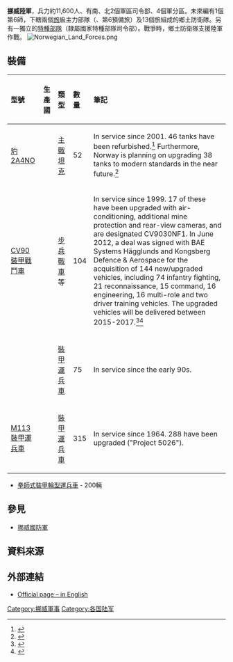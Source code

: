 {{expand|time=2016-11-12T17:23:17+00:00}}
{{noteTA
|G1=Military
|1=zh-cn:步兵战车; zh-tw:裝步戰車; zh-hk:步兵戰車;
}}
{{Infobox military unit
|unit_name='''挪威陸軍'''<br/>''' Norwegian Army''' <br /> ''Hæren''
|image= [[File:Norwegian_army_coat_of_arms.svg|120px]]
|caption= 
|start_date={{start date and age|1628}}
|country= {{NOR}}
|allegiance= [[哈拉爾五世|哈拉爾五世]]
|branch= [[挪威國防部|挪威國防部]]
|type= 陸軍
|role= 
|size= 11,600 
|command_structure=
|garrison=
|garrison_label=
|nickname= 
|patron=
|motto= For alt vi har. Og alt vi er.
<small>For everything we have. And everything we are.</small>
|colors=
|colors_label=
|march=
|mascot=
|equipment= 
|equipment_label=
|battles= [[第二次北方戰爭|第二次北方戰爭]] <br> [[Torstenson_War|Torstenson War]] <br> [[斯科訥戰爭|斯科訥戰爭]] <br> [[大北方戰爭|大北方戰爭]] <br> [[Theater_War|Theater War]]<br> [[丹瑞戰爭_(1808-1809)|丹瑞戰爭 (1808-1809)]] <br> [[砲艦戰爭|砲艦戰爭]] <br> [[Swedish-Norwegian_War_(1814)|Swedish-Norwegian War (1814)]] <br> [[第二次世界大戰|第二次世界大戰]] <br> [[冷戰|冷戰]] <br>[[United_Nations_Interim_Force_in_Lebanon|Lebanon War]] <br> [[波士尼亞戰爭|波士尼亞戰爭]] <br> [[科索沃戰爭|科索沃戰爭]] <br> [[阿富汗戰爭_(2001年)|阿富汗戰爭 (2001年)]] <br> [[反恐戰爭|反恐戰爭]]
|anniversaries=
|decorations=
|battle_honours=
|disbanded=
<!-- Commanders -->
|commander1= [[哈拉爾五世|哈拉爾五世]]
|commander1_label= [[Commander-in-Chief|Commander-in-Chief]]
|commander2= Minister [[Ine_Marie_Eriksen_Søreide|Ine Marie Eriksen Søreide]]
|commander2_label= [[Minister_of_Defence_(Norway)|Minister of Defence]]
|commander3= ADM [[Haakon_Bruun-Hanssen|Haakon Bruun-Hanssen]]
|commander3_label=[[Chief_of_Defence_(Norway)|Chief of Defence]]
|notable_commanders=
<!-- Insignia -->
|identification_symbol=
|identification_symbol_label=
|identification_symbol_2=
|identification_symbol_2_label=
|identification_symbol_3=
|identification_symbol_3_label=
|identification_symbol_4=
|identification_symbol_4_label=
<!-- Aircraft -->
|aircraft_attack=
|aircraft_bomber=
|aircraft_electronic=
|aircraft_fighter=
|aircraft_helicopter=
|aircraft_helicopter_attack=
|aircraft_helicopter_cargo=
|aircraft_helicopter_multirole=
|aircraft_helicopter_observation=
|aircraft_helicopter_transport=
|aircraft_helicopter_utility=
|aircraft_interceptor=
|aircraft_patrol=
|aircraft_recon=
|aircraft_trainer=
|aircraft_transport=
|website= {{URL|http://www.forsvaret.no}}
}}
'''挪威陸軍'''，兵力約11,600人、有南、北2個軍區司令部、4個軍分區。未來編有1個第6師，下轄兩個[[旅|旅]]級主力部隊（{{tsl|en|Brigade Nord|北旅}}、第6預備旅）及13個旅組成的鄉土防衛隊。另有一獨立的[[特種部隊|特種部隊]]（隸屬國家特種部隊司令部）。戰爭時，鄉土防衛隊支援陸軍作戰。
[[File:Norwegian_Land_Forces.png|thumb]]

==裝備==
{| class="wikitable"
! style="text-align:left;"|型號
! style="text-align:left;"|生產國
! style="text-align:left;"|類型
! style="text-align:left;"|數量
! style="text-align:left;"|筆記
|-
|[[豹2型坦克|豹2A4NO]] || {{GER}} || [[主戰坦克|主戰坦克]] || 52 || In service since 2001. 46 tanks have been refurbished.<ref>{{cite web | author = Eskil Sand | url = http://www.fofo.no/forsvaretsforum.no/filestore/Samlefil_FNR11nov09.pdf | title = Leopardene kommer | language = Norwegian | work = [[Norwegian_Armed_Forces|Forsvarets Forum]] | date = November 2009 | accessdate = 2011-10-01 | deadurl = yes | archiveurl = https://web.archive.org/web/20120425013819/http://www.fofo.no/forsvaretsforum.no/filestore/Samlefil_FNR11nov09.pdf | archivedate = 2012-04-25 }}</ref> Furthermore, Norway is planning on upgrading 38 tanks to modern standards in the near future.<ref>{{cite web | author = Gerard O'Dwyer | url = http://www.defensenews.com/story/defense/policy-budget/budget/2015/04/30/norway-budget-increase-russia-ukraine-baltic-air-defense-nasams-leopard-tank-f35/26661873/ | title = Norway Adds $500M To Bolster High North | language = en | work = [[Defense_News|Defense News]] | date = May 2015 | accessdate = 2016-03-19 }}{{dead link|date=2018年3月 |bot=InternetArchiveBot |fix-attempted=yes }}</ref>
|-
|[[CV90裝甲戰鬥車|CV90裝甲戰鬥車]] || {{SWE}} || [[步兵战车|步兵戰車]]等  || 104 || In service since 1999. 17 of these have been upgraded with air-conditioning, additional mine protection and rear-view cameras, and are designated CV9030NF1. In June 2012, a deal was signed with BAE Systems Hägglunds and Kongsberg Defence & Aerospace for the acquisition of 144 new/upgraded vehicles, including 74 infantry fighting, 21 reconnaissance, 15 command, 16 engineering, 16 multi-role and two driver training vehicles. The upgraded vehicles will be delivered between 2015-2017.<ref>{{Cite web |url=http://defense-update.com/20120621_norway-invests-750-million-modernizing-and-expanding-cv90-fleet.html |title=存档副本 |access-date=2016-11-14 |archive-date=2017-10-20 |archive-url=https://web.archive.org/web/20171020161504/http://defense-update.com/20120621_norway-invests-750-million-modernizing-and-expanding-cv90-fleet.html |dead-url=no }}</ref><ref name="janes-norway-cv90-2015">{{cite web |url=http://www.janes.com/article/49623/norway-s-improved-cv90s-start-rolling-off-the-production-line |title=Norway's improved CV90s start rolling off the production line |accessdate=2015-03-05 |date=2015-03-01 |publisher=IHS |archiveurl=https://web.archive.org/web/20150305230852/http://www.janes.com/article/49623/norway-s-improved-cv90s-start-rolling-off-the-production-line |archivedate=2015-03-05}}</ref>
|-
|{{link-en|Sisu Pasi|Sisu Pasi|Sisu XA-185, XA-186, XA-203N}} || {{FIN}} || [[裝甲運兵車|裝甲運兵車]] || 75 || In service since the early 90s.
|-
| [[M113裝甲運兵車|M113裝甲運兵車]]  || {{USA}} || [[裝甲運兵車|裝甲運兵車]] || 315 || In service since 1964. 288 have been upgraded ("Project 5026").
|}


*[[拳師式裝甲輪型運兵車|拳師式裝甲輪型運兵車]] - 200輛

==參見==
*[[挪威國防軍|挪威國防軍]]
==資料來源==
{{reflist}}
==外部連結==
{{commons category|Army of Norway}}
* [https://web.archive.org/web/20020205115217/http://www.mil.no/haren/ Official page – in English]

{{歐洲題目|軍事}}
{{歐洲題目|陸軍}}

[[Category:挪威軍事|Category:挪威軍事]]
[[Category:各国陆军|Category:各国陆军]]